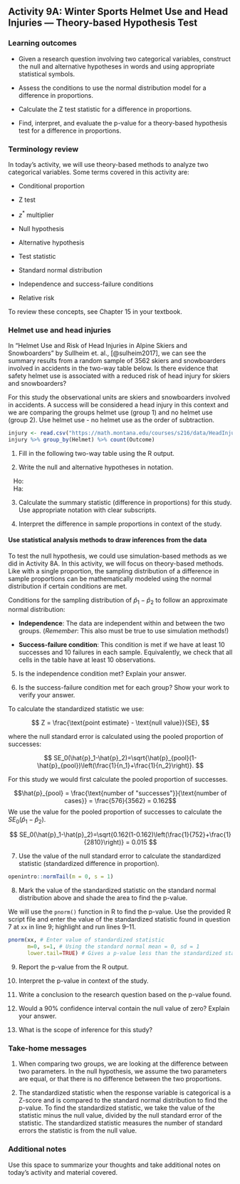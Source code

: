## Activity 9A:  Winter Sports Helmet Use and Head Injuries --- Theory-based Hypothesis Test

\setstretch{1}

### Learning outcomes

* Given a research question involving two categorical variables, construct the null and alternative hypotheses
  in words and using appropriate statistical symbols.
  
* Assess the conditions to use the normal distribution model for a difference in proportions.

* Calculate the Z test statistic for a difference in proportions.

* Find, interpret, and evaluate the p-value for a theory-based hypothesis test for a difference in proportions.

### Terminology review
In today's activity, we will use theory-based methods to analyze two categorical variables. Some terms covered in this activity are:

* Conditional proportion

* Z test

* $z^*$ multiplier

* Null hypothesis

* Alternative hypothesis

* Test statistic

* Standard normal distribution

* Independence and success-failure conditions

* Relative risk

To review these concepts, see Chapter 15 in your textbook.

### Helmet use and head injuries

In "Helmet Use and Risk of Head Injuries in Alpine Skiers and Snowboarders" by Sullheim et. al., [@sulheim2017], we can see the summary results from a random sample of 3562 skiers and snowboarders involved in accidents in the two-way table below. Is there evidence that safety helmet use is associated with a reduced risk of head injury for skiers and snowboarders? 

<!-- |                | Helmet Use | No Helmet Use | Total | -->
<!-- |:--------------:|:----------:|:-------------:|:-----:| -->
<!-- | Head Injury    |     96     |      480      |  576  | -->
<!-- | No Head Injury |     656    |      2330     |  2986 | -->
<!-- | Total          |     752    |      2810     |  3562 | -->
For this study the observational units are skiers and snowboarders involved in accidents.  A success will be considered a head injury in this context and we are comparing the groups helmet use (group 1) and no helmet use (group 2).  Use helmet use - no helmet use as the order of subtraction.

```r
injury <- read.csv("https://math.montana.edu/courses/s216/data/HeadInjuries.csv") 
injury %>% group_by(Helmet) %>% count(Outcome)
```

\newpage 

1. Fill in the following two-way table using the R output.

\begin{center}
\begin{tabular}{|c|c|c|c|}\hline
& \multicolumn{2}{|c|}{\textbf{Helmet Use}} & \\ \hline
\textbf{Head Injury} & Yes & No \\ \hline
Head Injury & & & \\ 
 & & & \\ \hline
No Head Injury & & & \\ 
 & & & \\ \hline
 Total & & & \\ 
 & & & \\ \hline
\end{tabular}
\end{center}

2. Write the null and alternative hypotheses in notation. 

|    Ho: 
\vspace{0.2in}

|    Ha:
\vspace{0.2in}

3. Calculate the summary statistic (difference in proportions) for this study.  Use appropriate notation with clear subscripts.

\vspace{0.5in}

4. Interpret the difference in sample proportions in context of the study.
\vspace{0.8in}

#### Use statistical analysis methods to draw inferences from the data {-}

To test the null hypothesis, we could use simulation-based methods as we did in Activity 8A. In this activity, we will focus on theory-based methods.  Like with a single proportion, the sampling distribution of a difference in sample proportions can be mathematically modeled using the normal distribution if certain conditions are met.

Conditions for the sampling distribution of $\hat{p}_1-\hat{p}_2$ to follow an approximate normal distribution:

* **Independence**: The data are independent within and between the two groups. (*Remember*: This also must be true to use simulation methods!)

* **Success-failure condition**: This condition is met if we have at least 10 successes and 10 failures in each sample. Equivalently, we check that all cells in the table have at least 10 observations. 

5.  Is the independence condition met? Explain your answer.

\vspace{0.4in}

6. Is the success-failure condition met for each group?  Show your work to verify your answer.

\vspace{0.8in}
\newpage

To calculate the standardized statistic we use: 

$$
Z = \frac{\text{point estimate} - \text{null value}}{SE},
$$

where the null standard error is calculated using the pooled proportion of successes:

$$
SE_0(\hat{p}_1-\hat{p}_2)=\sqrt{\hat{p}_{pool}(1-\hat{p}_{pool})\left(\frac{1}{n_1}+\frac{1}{n_2}\right)}.
$$

For this study we would first calculate the pooled proportion of successes.

$$\hat{p}_{pool} = \frac{\text{number of "successes"}}{\text{number of cases}} = \frac{576}{3562} = 0.162$$
We use the value for the pooled proportion of successes to calculate the $SE_0(\hat{p}_1 - \hat{p}_2)$.


$$
SE_0(\hat{p}_1-\hat{p}_2)=\sqrt{0.162(1-0.162)\left(\frac{1}{752}+\frac{1}{2810}\right)} = 0.015
$$

7. Use the value of the null standard error to calculate the standardized statistic (standardized difference in proportion).

\vspace{1in}

```r
openintro::normTail(m = 0, s = 1)
```

8. Mark the value of the standardized statistic on the standard normal distribution above and shade the area to find the p-value.

\vspace{0.1in}
\newpage

We will use the `pnorm()` function in R to find the p-value. Use the provided R script file and enter the value of the standardized statistic found in question 7 at `xx` in line 9; highlight and run lines 9--11.

```r
pnorm(xx, # Enter value of standardized statistic
      m=0, s=1, # Using the standard normal mean = 0, sd = 1
      lower.tail=TRUE) # Gives a p-value less than the standardized statistic
```
    

9.  Report the p-value from the R output.
\vspace{0.2in}


10.  Interpret the p-value in context of the study.

\vspace{1in}

11. Write a conclusion to the research question based on the p-value found.

\vspace{0.8in}

12. Would a 90\% confidence interval contain the null value of zero?  Explain your answer.

\vspace{0.8in}

13. What is the scope of inference for this study?

\newpage


<!-- ### Impacts on the P-value {-} -->

<!-- Suppose that we want to show that there is a **difference** in true proportion of head injuries for those that wear helmets and those that do not.  -->

<!-- 12.  Write out the alternative hypothesis in notation for this new research question. -->

<!-- \vspace{0.5in} -->

<!-- 13.  How would this impact the p-value?   -->

<!-- \vspace{0.2in} -->

<!-- Suppose in another sample of skiers and snowboarders involved in accidents we saw these results: -->

<!-- |                | Helmet Use | No Helmet Use | Total | -->
<!-- |:--------------:|:----------:|:-------------:|:-----:| -->
<!-- |   Head Injury  |     135    |      674      |  809  | -->
<!-- | No Head Injury |     921    |      3270     |  4191 | -->
<!-- |      Total     |    1056    |      3944     |  5000 | -->

<!-- 14. The standard error for the difference in proportions is 0.013 ($SE(\hat{p}_h - \hat{p}_n) = 0.013$).  Calculate the standardized statistic for this new sample. -->

<!-- \vspace{0.8in} -->

<!-- Use Rstudio find the p-value for this new sample.  Enter the value of the standardized statistic found in question 14 for xx in line 7.  Highlight and run lines 7--9. -->

<!-- ```{r, echo=TRUE, eval=FALSE} -->
<!-- pnorm(xx, # Enter value of standardized statistic -->
<!--       m=0, s=1, # Using the standard normal mean = 0, sd = 1 -->
<!--       lower.tail=TRUE) # Gives a p-value greater than the standardized statistic -->
<!-- ``` -->

<!-- 15.  How does the increase in sample size affect the p-value? -->

<!-- \vspace{0.4in} -->

<!-- 16. Suppose another sample of 3562 skiers and snowboarders was taken.  In this new sample a difference in proportions of head injuries was found to be -0.009, ($\hat{p}_h - \hat{p}_n = -0.009$) with a standard error for the difference in proportions of 0.015, ($SE(\hat{p}_h - \hat{p}_n) = 0.015$).  Calculate the standardized statistic for this new sample. -->

<!-- \newpage -->

<!-- Use Rstudio find the p-value for this new sample.  Enter the value of the standardized statistic found in question 16 for xx in line 12.  Highlight and run lines 12--14. -->

<!-- ```{r, echo=TRUE, eval=FALSE} -->
<!-- pnorm(xx, # Enter value of standardized statistic -->
<!--       m=0, s=1 # Using the standard normal mean = 0, sd = 1 -->
<!--       lower.tail=TRUE) # Gives a p-value greater than the standardized statistic -->
<!-- ``` -->

<!-- 17.  How does a statistic closer to the null value affect the p-value?   -->

<!-- \vspace{0.3in} -->

<!-- 18.  Summarize how each of the following affected the p-value: -->

<!-- a) Switching to a two-sided test. -->

<!-- \vspace{0.4in} -->

<!-- b) Using a smaller sample size. -->

<!-- \vspace{0.4in} -->

<!-- c) Using a sample statistic closer to the null value. -->

<!-- \vspace{0.4in} -->


\newpage

### Take-home messages

1.	When comparing two groups, we are looking at the difference between two parameters.  In the null hypothesis, we assume the two parameters are equal, or that there is no difference between the two proportions.  

2.  The standardized statistic when the response variable is categorical is a Z-score and is compared to the standard normal distribution to find the p-value.  To find the standardized statistic, we take the value of the statistic minus the null value, divided by the null standard error of the statistic.  The standardized statistic measures the number of standard errors the statistic is from the null value. 

<!-- 3.  The p-value for a two-sided test is approximately two times the value for a one-sided test.  A two-sided test provides less evidence against the null hypothesis. -->

<!-- 4.  The larger the sample size, the smaller the sample to sample variability.  This will result in a larger standardized statistic and more evidence against the null hypothesis. -->

<!-- 5.  The farther the statistic is from the null value, the larger the standardized statistic.  This will result in a smaller p-value and more evidence against the null hypothesis. -->

### Additional notes

Use this space to summarize your thoughts and take additional notes on today's activity and material covered.

\newpage